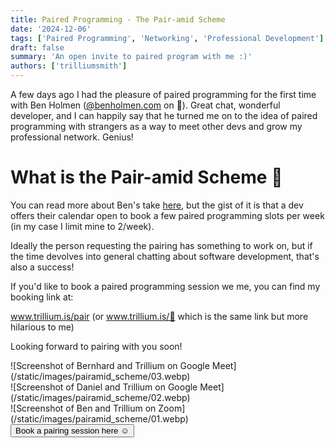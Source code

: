```yaml
---
title: Paired Programming - The Pair-amid Scheme
date: '2024-12-06'
tags: ['Paired Programming', 'Networking', 'Professional Development']
draft: false
summary: 'An open invite to paired program with me :)'
authors: ['trilliumsmith']
---
```


A few days ago I had the pleasure of paired programming for the first time with Ben Holmen ([@benholmen.com](https://bsky.app/profile/benholmen.com) on 🦋). Great chat, wonderful developer, and I can happily say that he turned me on to the idea of paired programming with strangers as a way to meet other devs and grow my professional network. Genius!

# What is the Pair-amid Scheme 🔺

You can read more about Ben's take [here](https://benholmen.com/blog/pairing-magic/), but the gist of it is that a dev offers their calendar open to book a few paired programming slots per week (in my case I limit mine to 2/week).

Ideally the person requesting the pairing has something to work on, but if the time devolves into general chatting about software development, that's also a success!

If you'd like to book a paired programming session we me, you can find my booking link at:

www.trillium.is/pair (or www.trillium.is/🍐 which is the same link but more hilarious to me)

Looking forward to pairing with you soon!

<div className="grid grid-cols-2 justify-center gap-4 rounded-md border p-4">
  <div className="flex h-full w-auto flex-grow items-center overflow-hidden rounded-md">
    ![Screenshot of Bernhard and Trillium on Google Meet](/static/images/pairamid_scheme/03.webp)
  </div>
  <div className="flex h-full w-auto flex-grow items-center overflow-hidden rounded-md">
    ![Screenshot of Daniel and Trillium on Google Meet](/static/images/pairamid_scheme/02.webp)
  </div>
  <div className="flex h-full w-auto flex-grow items-center overflow-hidden rounded-md">
    ![Screenshot of Ben and Trillium on Zoom](/static/images/pairamid_scheme/01.webp)
  </div>
</div>

<div className="flex w-full justify-center py-4">
  <a className="group" href="https://www.trillium.is/pair" target="_blank">
    <button class="cursor-pointer rounded-2xl bg-gradient-to-r from-blue-500 to-purple-500 p-0.5 font-semibold text-white">
      <span className="flex w-full rounded-2xl bg-white px-4 text-3xl text-black transition-colors group-hover:bg-primary-400 dark:bg-gray-950 dark:text-white group-hover:dark:bg-primary-600">
        Book a pairing session here ☺️
      </span>
    </button>
  </a>
</div>
